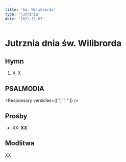 ```yaml
---
title: 'Św. Wilibrorda'
type: 'jutrznia'
date: '2021-11-07'
---
```


# Jutrznia dnia św. Wilibrorda



<OpeningVersicle />

## Hymn

1. X,
   X

## PSALMODIA

<Canticle order={1} sigla="" antiphon="" versicles={[]} />

<Canticle order={2} sigla="" antiphon="" versicles={[]} />

<Canticle order={3} sigla="" antiphon="" versicles={[]} />

<Canticle order={4} sigla="" antiphon="" versicles={[]} />

<Passage sigla="" passage="" />

<Responsory versicles={['', '', '']} />

<Benedictus antiphon="" />

## Prośby

- XX: **XX**

<CustomIntercessions type="lauds" />

<KyrieEleison />

<LordsPrayer />

## Modlitwa

XX

<Amen />

<BlessingAndConcludingVersicle />
